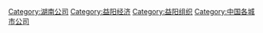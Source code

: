 [[Category:湖南公司|Category:湖南公司]]
[[Category:益阳经济|Category:益阳经济]]
[[Category:益阳组织|Category:益阳组织]]
[[Category:中国各城市公司|Category:中国各城市公司]]